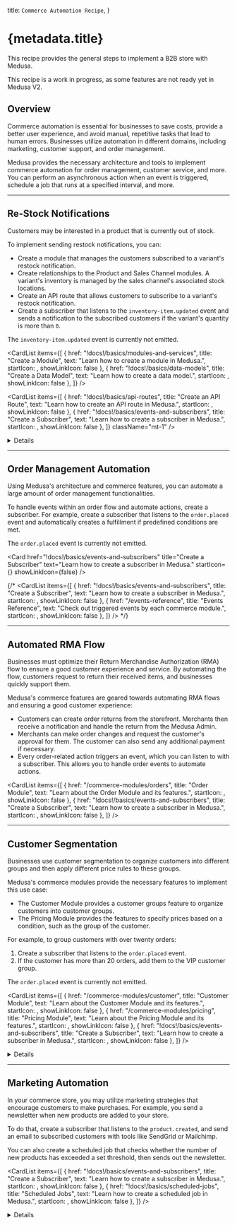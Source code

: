 
  title: `Commerce Automation Recipe`,
}

# {metadata.title}

This recipe provides the general steps to implement a B2B store with Medusa.

<Note type="soon" title="In Development">

This recipe is a work in progress, as some features are not ready yet in Medusa V2.

</Note>

## Overview

Commerce automation is essential for businesses to save costs, provide a better user experience, and avoid manual, repetitive tasks that lead to human errors. Businesses utilize automation in different domains, including marketing, customer support, and order management.

Medusa provides the necessary architecture and tools to implement commerce automation for order management, customer service, and more. You can perform an asynchronous action when an event is triggered, schedule a job that runs at a specified interval, and more.

---

## Re-Stock Notifications

Customers may be interested in a product that is currently out of stock.

To implement sending restock notifications, you can:

- Create a module that manages the customers subscribed to a variant's restock notification.
- Create relationships to the Product and Sales Channel modules. A variant's inventory is managed by the sales channel's associated stock locations.
- Create an API route that allows customers to subscribe to a variant's restock notification.
- Create a subscriber that listens to the `inventory-item.updated` event and sends a notification to the subscribed customers if the variant's quantity is more than `0`.

<Note type="soon">

The `inventory-item.updated` event is currently not emitted. 

</Note>

<CardList items={[
  {
    href: "!docs!/basics/modules-and-services",
    title: "Create a Module",
    text: "Learn how to create a module in Medusa.",
    startIcon: <AcademicCapSolid />,
    showLinkIcon: false
  },
  {
    href: "!docs!/basics/data-models",
    title: "Create a Data Model",
    text: "Learn how to create a data model.",
    startIcon: <AcademicCapSolid />,
    showLinkIcon: false
  },
]} />

<CardList items={[
  {
    href: "!docs!/basics/api-routes",
    title: "Create an API Route",
    text: "Learn how to create an API route in Medusa.",
    startIcon: <AcademicCapSolid />,
    showLinkIcon: false
  },
  {
    href: "!docs!/basics/events-and-subscribers",
    title: "Create a Subscriber",
    text: "Learn how to create a subscriber in Medusa.",
    startIcon: <AcademicCapSolid />,
    showLinkIcon: false
  },
]} className="mt-1" />

<Details summaryContent="Example">

  In this example, you'll create a Restock Notification Module with the features explained above.

  ### Create Restock Notification Module

  Start by creating the `src/modules/restock-notification` directory.

  Then, create the file `src/modules/restock-notification/models/restock-notification.ts` with the following content:

  ["5", "email", "The email of the customer to send the notification to when the item is restocked."],
  ["6", "variant_id", "The ID of the variant the customer is subscribed to."],
  ["7", "sales_channel_id", "The ID of the sales channel the customer is viewing the product variant from."]
]

  ```ts title="src/modules/restock-notification/models/restock-notification.ts" highlights={restockModelHighlights}
  import { model } from "@medusajs/utils"

  const RestockNotification = model.define("restock_notification", {
    id: model.id().primaryKey(),
    email: model.text(),
    variant_id: model.text(),
    sales_channel_id: model.text(),
  })

  export default RestockNotification
  ```

  This creates a `RestockNotification` data model with the following properties:

  - `id`: An automatically generated ID.
  - `email`: The email of the customer to send the notification to when the item is restocked.
  - `variant_id`: The ID of the variant the customer is subscribed to. This will later be used to form a relationship with the `ProductVariant` data model of the Product Module.
  - `sales_channel_id`: The ID of the sales channel the customer is viewing the product variant from. This will later be used to form a relationship with the `SalesChannel` data model of the Sales Channel Module.

  Since a variant's inventory is managed based on the locations of each sales channel, you have to specify which sales channel to check stock quantity in.

  Next, create the file `src/modules/restock-notification/migrations/Migration20240516140616.ts` with the following content:

  ```ts title="src/modules/restock-notification/migrations/Migration20240516140616.ts"
  import { Migration } from "@mikro-orm/migrations"
  
  export class Migration20240516140616 extends Migration {

    async up(): Promise<void> {
      this.addSql("create table if not exists \"restock_notification\" (\"id\" text not null, \"email\" text not null, \"variant_id\" text not null, \"sales_channel_id\" text not null, constraint \"restock_notification_pkey\" primary key (\"id\"));")
    }

    async down(): Promise<void> {
      this.addSql("drop table if exists \"restock_notification\" cascade;")
    }

  }
  ```

  You'll run the migration to reflect the changes on the database after finishing the module's definition.

  Then, create the module's main service at `src/modules/restock-notification/service.ts` with the following content:

  ```ts title="src/modules/restock-notification/service.ts"
  import { MedusaService } from "@medusajs/utils"
  import RestockNotification from "./models/restock-notification"

  class RestockNotificationModuleService extends MedusaService({
    RestockNotification,
  }){
    // TODO add custom methods
  }

  export default RestockNotificationModuleService
  ```

  The module's main service extends the service factory which generates basic management features for the `RestockNotification` data model.

  Next, create the module's definition file `src/modules/restock-notification/index.ts` with the following content:

  ```ts title="src/modules/restock-notification/index.ts"
  import RestockNotificationModuleService from "./service"
  import { Module } from "@medusajs/utils"

  export default Module("restock-notification", {
    service: RestockNotificationModuleService,
  })
  ```

  Finally, add the module to the `modules` object in `medusa-config.js`:

  ```js title="medusa-config.js"
  module.exports = defineConfig({
    // ...
    modules: {
      "restockNotificationModuleService": {
        resolve: "./modules/restock-notification",
        definition: {
          isQueryable: true,
        },
      },
    },
  })
  ```

  You can now run the module's migrations with the following command:

  ```bash npm2yarn
  npx medusa migrations run
  ```

  ### Create Restock Notification API Route

  Create the file `src/api/store/restock-notification/route.ts` with the following content:

  ```ts title="src/api/store/restock-notification/route.ts" collapsibleLines="1-13" expandButtonLabel="Show Imports"
  import type { 
    MedusaRequest, 
    MedusaResponse,
  } from "@medusajs/medusa"
  import RestockNotificationModuleService 
    from "../../../modules/restock-notification/service"

  type RestockNotificationReq = {
    email: string
    variant_id: string
    sales_channel_id: string
  }

  export async function POST(
    req: MedusaRequest<RestockNotificationReq>, 
    res: MedusaResponse
  ) {
    const restockNotificationModuleService: 
      RestockNotificationModuleService = req.scope.resolve(
        "restockNotificationModuleService"
      )

    await restockNotificationModuleService.createRestockNotifications(
      req.body
    )

    res.json({
      success: true,
    })
  }
  ```

  This creates a `POST` API route at `/store/restock-notification`. It accepts the `email`, `variant_id`, and `sales_channel_id` request body parameters and creates a restock notification.

  ### Create Inventory Item Updated Subscriber

  To handle the sending of the restock notifications, create a subscriber that listens to the `inventory-item.updated` event, then sends a notification using the Notification Module to subscribed emails.

  <Note type="soon">

  The `inventory-item.updated` event is currently not emitted.

  </Note>

  {/* To handle the sending of the restock notifications, create the file `src/subscribers/inventory-item-update.ts` with the following content: */}

  ["48", "inventoryVariantLinkService", "Retrieve an instance of the link service for the product-variant-inventory-item link module."],
  ["55", "inventoryVariantItems", "Retrieve the variants linked to the updated inventory item."],
  ["68", "restockQuery", "Assemble the query to retrieve the restock notifications with their associated variants."],
  ["81", "restockNotifications", "Retrieve the restock notifications using the query."],
  ["84", "salesChannelLocationService", "Retrieve an instance of the link service for the sales-channel-stock-location link module."],
  ["93", "salesChannelLocations", "Retrieve the stock locations linked to the restock notification's sales channel."],
  ["107", "availableQuantity", "Retrieve the available quantity of the variant in the retrieved stock locations."],
  ["116", "continue", "Only send the notification if the available quantity is greater than `0`"],
  ["119", "createNotifications", "Send the notification to the customer using the Notification Module."],
  ["122", '"test_template"', "Replace with the actual template used for sending the email."],
  ["123", "data", "The data to send along to the third-party service sending the notification."],
  ["131", "deleteRestockNotifications", "Delete the restock notification to not send the notification again."]
]

  {/* ```ts title="src/subscribers/inventory-item-update.ts" highlights={subscriberHighlights} collapsibleLines="1-20" expandButtonLabel="Show Imports"
    SubscriberArgs,
    SubscriberConfig,
  } from "@medusajs/medusa"
    IInventoryService, 
    INotificationModuleService, 
    RemoteQueryFunction,
  } from "@medusajs/types"
    ContainerRegistrationKeys, 
    Modules, 
    remoteQueryObjectFromString,
  } from "@medusajs/utils"
    RemoteLink,
  } from "@medusajs/modules-sdk"
    from "../modules/restock-notification/service"

  // subscriber function
    data,
    container,
  }: SubscriberArgs<{ id: string }>) {
    const remoteQuery: RemoteQueryFunction = container.resolve(
      ContainerRegistrationKeys.REMOTE_QUERY
    )
    const remoteLink: RemoteLink = container.resolve(
      ContainerRegistrationKeys.REMOTE_LINK
    )
    const restockNotificationModuleService: 
      RestockNotificationModuleService = container.resolve(
        "restockNotificationModuleService"
      )
    const inventoryModuleService: IInventoryService = 
      container.resolve(Modules.INVENTORY)
    const notificationModuleService: INotificationModuleService =
      container.resolve(
        Modules.NOTIFICATION
      )

    const inventoryItemId = data.data.id

    const inventoryVariantLinkService = remoteLink.getLinkModule(
      Modules.PRODUCT, 
      "variant_id", 
      Modules.INVENTORY, 
      "inventory_item_id"
    )

    const inventoryVariantItems = 
      await inventoryVariantLinkService.list({
        inventory_item_id: [inventoryItemId],
      }) as {
        variant_id: string,
        inventory_item_id: string
      }[]

    if (!inventoryVariantItems.length) {
      console.log("no inventory variant items")
      return
    }

    const restockQuery = remoteQueryObjectFromString({
      entryPoint: "restock_notification",
      fields: [
        "email",
        "variant.name",
      ],
      variables: {
        filters: {
          variant_id: inventoryVariantItems[0].variant_id,
        },
      },
    })

    const restockNotifications = 
      await remoteQuery(restockQuery)

    const salesChannelLocationService = remoteLink.getLinkModule(
      Modules.SALES_CHANNEL,
      "sales_channel_id",
      Modules.STOCK_LOCATION,
      "stock_location_id"
    )

    for (const restockNotification of restockNotifications) {
      const salesChannelLocations = 
        await salesChannelLocationService.list({
          sales_channel_id: [
            restockNotification.sales_channel_id,
          ],
        }) as {
          stock_location_id: string
          sales_channel_id: string
        }[]

      if (!salesChannelLocations.length) {
        continue
      }

      const availableQuantity = await inventoryModuleService
        .retrieveAvailableQuantity(
          inventoryItemId,
          salesChannelLocations.map(
            (salesChannelLocation) => 
              salesChannelLocation.stock_location_id
          )
        )

      if (availableQuantity === 0) {
        continue
      }
      
      notificationModuleService.createNotifications({
        to: restockNotification.email,
        channel: "email",
        template: "test_template",
        data: {
          variant_id: restockNotification.variant_id,
          variant_name: restockNotification.variant.title,
          // other data...
        },
      })

      // delete the restock notification
      await restockNotificationModuleService
        .deleteRestockNotifications(restockNotification.id)
    }
  }

  // subscriber config
    event: "inventory-item.updated",
  }
  ```

  This adds a subscriber to the `inventory-item.updated` event. In the subscriber handler function, you:

  - Retrieve an instance of the link service for the product-variant-inventory-item link module.
  - Retrieve the variants linked to the updated inventory item.
  - Retrieve the restock notifications of those variants.
  - For each restock notification, you:
      - Retrieve its quantity based on the stock location associated with the restock notification's sales channel.
      - If the quantity is greater than `0`, you send a notification using the Notification Module and delete the restock notification. */}

</Details>

---

## Automated Customer Support

Customer support is essential to build a store's brand and customer loyalty. This can include integrating with third-party services or automating notifications sent to customers when changes happen related to their orders, returns, exchanges, and more.

You can use the Notification Module to send notifications when an action is triggered, such as when a customer or their order is updated.

{/* <Note title="Tip">

The [Events reference](../../events-reference/page.mdx) shows an extensive list of events triggered by the each commerce module.

</Note> */}

Medusa also provides Notification Module Providers that integrate with third-party services, such as SendGrid.

<CardList items={[
  {
    href: "/architectural-modules/notification",
    title: "Notification Module",
    text: "Learn about the Notification Module.",
    startIcon: <AcademicCapSolid />,
    showLinkIcon: false
  },
  {
    href: "!docs!/basics/events-and-subscribers",
    title: "Create Subscriber",
    text: "Learn how to create a subscriber to handle events.",
    startIcon: <AcademicCapSolid />,
    showLinkIcon: false
  },
]} />

---

## Automatic Data Synchronization

As your commerce store grows, you'll likely need to synchronize data across different systems. For example, you need to synchronize data with an ERP system or a data warehouse.

To implement that:

- Create a workflow that implements the synchronization steps, along with retry and rollback logic.
- Create a scheduled job that executes the workflow automatically at the specified time pattern.

<Card
  href="!docs!/basics/scheduled-jobs"
  title="Create a Scheduled Job"
  text="Learn how to create a scheduled job in Medusa."
  startIcon={<AcademicCapSolid />}
  showLinkIcon={false}
/>

<Details summaryContent="Example: Synchronizing products with a third-party service">

  For example, create the file `src/workflows/sync-products.ts` with the following content:

export const syncProductsWorkflowHighlight = [
  ["20", "retrieveStoreStep", "A step that retrieves the store by its ID."],
  ["36", "retrieveProductsToUpdateStep", "A step that retrieves the products to update based on a last update date."],
  ["56", "syncProductsStep", "A step to sync the product with a third-party service."],
  ["59", "productSyncModuleService", "Assuming this is a custom module's main service that provides connection to the third-party service."],
  ["63", "productsBeforeSync", "Retrieve old product data from third-party service for compensation function."],
  ["68", "sync", "Sync the product data in the third-party service."],
  ["72", "", "Pass products data before sync to compensation function."],
  ["75", "", "A compensation function to revert the sync when an error occurs."],
  ["81", "sync", "Revert the product's data in the third-party service to its old data before the synchronization."],
  ["90", "updateStoreLastSyncStep", "A step to update the `last_sync_data` of the store."],
  ["96", "prevLastSyncDate", "Retrieve the previous value of `last_sync_date` to pass it to compensation function."],
  ["98", "update", "Update the `last_sync_date` of the store."],
  ["106", "", "Pass previous last sync date to compensation function."],
  ["109", "", "A compensation function to revert the update of `last_sync_data` if an error occurs."],
  ["125", "syncProductsWorkflow", "Define the workflow that uses the above steps."]
]

  ```ts title="src/workflows/sync-products.ts" highlights={syncProductsWorkflowHighlight} collapsibleLines="1-16" expandButtonLabel="Show Imports"
    ModuleRegistrationName
  } from "@medusajs/modules-sdk"
    IProductModuleService, 
    IStoreModuleService, 
    ProductDTO, 
    StoreDTO
  } from "@medusajs/types"
    StepResponse, 
    createStep, 
    createWorkflow,
  } from "@medusajs/workflows-sdk"

  type RetrieveStoreStepInput = {
    id: string
  }

  const retrieveStoreStep = createStep(
    "retrieve-store-step",
    async ({ id }: RetrieveStoreStepInput, { container }) => {
      const storeModuleService: IStoreModuleService = 
        container.resolve(ModuleRegistrationName.STORE)

      const store = await storeModuleService.retrieveStore(id)

      return new StepResponse({ store })
    }
  )

  type RetrieveProductsToUpdateStepInput = {
    last_sync_date?: string
  }

  const retrieveProductsToUpdateStep = createStep(
    "retrieve-products-to-update-step",
    async ({ last_sync_date }: RetrieveProductsToUpdateStepInput, { container }) => {
      const productModuleService: IProductModuleService = 
        container.resolve(ModuleRegistrationName.PRODUCT)

      const products = await productModuleService.listProducts({
        updated_at: {
          $gt: last_sync_date,
        },
      })

      return new StepResponse({ products })
    }
  )

  type SyncProductsStepInput = {
    products: ProductDTO[]
  }

  const syncProductsStep = createStep(
    "sync-products-step",
    async ({ products }: SyncProductsStepInput, { container }) => {
      const productSyncModuleService = container.resolve(
        "productSyncModuleService"
      )

      const productsBeforeSync = await productSyncModuleService.listProductSyncs({
        id: products.map((product) => product.id),
      })

      for (const product of products) {
        await productSyncModuleService.sync(product)
      }

      return new StepResponse({}, {
        products: productsBeforeSync,
      })
    }, 
    async ({ products }, { container }) => {
      const productSyncModuleService = container.resolve(
        "productSyncModuleService"
      )

      for (const product of products) {
        await productSyncModuleService.sync(product)
      }
    }
  )

  type UpdateStoreLastSyncStepInput = {
    store: StoreDTO
  }

  const updateStoreLastSyncStep = createStep(
    "update-store-last-sync-step",
    async ({ store }: UpdateStoreLastSyncStepInput, { container }) => {
      const storeModuleService: IStoreModuleService = 
        container.resolve(ModuleRegistrationName.STORE)

      const prevLastSyncDate = store.metadata.last_sync_date

      await storeModuleService.updateStores(store.id, {
        metadata: {
          last_sync_date: (new Date()).toString(),
        },
      })

      return new StepResponse({}, {
        id: store.id,
        last_sync_date: prevLastSyncDate,
      })
    },
    async ({ id, last_sync_date }, { container }) => {
      const storeModuleService: IStoreModuleService = 
        container.resolve(ModuleRegistrationName.STORE)

      await storeModuleService.updateStores(id, {
        metadata: {
          last_sync_date,
        },
      })
    }
  )

  type SyncProductsWorkflowInput = {
    store_id: string
  }

      "sync-products-workflow",
      function ({ store_id }: SyncProductsWorkflowInput) {
        const { store } = retrieveStoreStep({
          id: store_id,
        })

        const { products } = retrieveProductsToUpdateStep({
          last_sync_date: store.metadata.last_sync_date,
        })

        syncProductsStep({
          products,
        })

        updateStoreLastSyncStep({
          store,
        })
      }
    )
  ```

  This creates a workflow with the following steps:

  1. Retrieve the store by its ID.
  2. Retrieve products to update based on the last date and time the products were synced. The last sync date is retrieved from the store's `metadata` property.
  3. Sync the retrieved products with a third-party service. It's assumed that the connection to the third-party service is implemented within a custom module's main service.
  4. Update the last sync date of the store to the current date.

  Then, create a scheduled job at `src/jobs/sync-products.ts` that executes the workflow at the specified interval:

  ```ts
    syncProductsWorkflow,
  } from "../workflows/sync-products"

    container: MedusaContainer
  ) {
    await syncProductsWorkflow(container)
    .run({
      input: {
        name: "John",
      },
    })
  }

    name: "sync-products",
    // execute every minute
    schedule: "0 0 * * *",
    numberOfExecutions: 3,
  }
  ```

</Details>

---

## Order Management Automation

Using Medusa's architecture and commerce features, you can automate a large amount of order management functionalities.

To handle events within an order flow and automate actions, create a subscriber. For example, create a subscriber that listens to the `order.placed` event and automatically creates a fulfillment if predefined conditions are met.

<Note type="soon">

The `order.placed` event is currently not emitted.

</Note>

<Card
  href="!docs!/basics/events-and-subscribers"
  title="Create a Subscriber"
  text="Learn how to create a subscriber in Medusa."
  startIcon={<AcademicCapSolid />}
  showLinkIcon={false}
/>

{/* <CardList items={[
  {
    href: "!docs!/basics/events-and-subscribers",
    title: "Create a Subscriber",
    text: "Learn how to create a subscriber in Medusa.",
    startIcon: <AcademicCapSolid />,
    showLinkIcon: false
  },
  {
    href: "/events-reference",
    title: "Events Reference",
    text: "Check out triggered events by each commerce module.",
    startIcon: <AcademicCapSolid />,
    showLinkIcon: false
  },
]} /> */}

---

## Automated RMA Flow

Businesses must optimize their Return Merchandise Authorization (RMA) flow to ensure a good customer experience and service. By automating the flow, customers request to return their received items, and businesses quickly support them.

Medusa's commerce features are geared towards automating RMA flows and ensuring a good customer experience:

- Customers can create order returns from the storefront. Merchants then receive a notification and handle the return from the Medusa Admin.
- Merchants can make order changes and request the customer's approval for them. The customer can also send any additional payment if necessary.
- Every order-related action triggers an event, which you can listen to with a subscriber. This allows you to handle order events to automate actions.

<CardList items={[
  {
    href: "/commerce-modules/orders",
    title: "Order Module",
    text: "Learn about the Order Module and its features.",
    startIcon: <AcademicCapSolid />,
    showLinkIcon: false
  },
  {
    href: "!docs!/basics/events-and-subscribers",
    title: "Create a Subscriber",
    text: "Learn how to create a subscriber in Medusa.",
    startIcon: <AcademicCapSolid />,
    showLinkIcon: false
  },
]} />

---

## Customer Segmentation

Businesses use customer segmentation to organize customers into different groups and then apply different price rules to these groups.

Medusa's commerce modules provide the necessary features to implement this use case:

- The Customer Module provides a customer groups feature to organize customers into customer groups.
- The Pricing Module provides the features to specify prices based on a condition, such as the group of the customer.

For example, to group customers with over twenty orders:

1. Create a subscriber that listens to the `order.placed` event.
2. If the customer has more than 20 orders, add them to the VIP customer group.

<Note type="soon">

The `order.placed` event is currently not emitted.

</Note>

<CardList items={[
  {
    href: "/commerce-modules/customer",
    title: "Customer Module",
    text: "Learn about the Customer Module and its features.",
    startIcon: <AcademicCapSolid />,
    showLinkIcon: false
  },
  {
    href: "/commerce-modules/pricing",
    title: "Pricing Module",
    text: "Learn about the Pricing Module and its features.",
    startIcon: <AcademicCapSolid />,
    showLinkIcon: false
  },
  {
    href: "!docs!/basics/events-and-subscribers",
    title: "Create a Subscriber",
    text: "Learn how to create a subscriber in Medusa.",
    startIcon: <AcademicCapSolid />,
    showLinkIcon: false
  },
]} />

<Details summaryContent="Example: Add customer to VIP group">

  Here’s an example of a subscriber that listens to the `order.placed` event and checks whether the customer should be added to the VIP customer group based on their number of orders:

  <Note type="soon">

  The `order.placed` event is currently not emitted.

  </Note>

  ```ts title="src/subscribers/add-custom-to-vip.ts" collapsibleLines="1-12" expandButtonLabel="Show Imports"
    SubscriberArgs,
    SubscriberConfig,
  } from "@medusajs/medusa"
    ModuleRegistrationName,
  } from "@medusajs/modules-sdk"
    ICustomerModuleService, 
    IOrderModuleService,
  } from "@medusajs/types"

    event: { data },
    container,
  }: SubscriberArgs<{ id: string }>) {
    const orderId = data.id

    const orderModuleService: IOrderModuleService = container
      .resolve(ModuleRegistrationName.ORDER)

    const customerModuleService: 
      ICustomerModuleService = container.resolve(
        ModuleRegistrationName.CUSTOMER
      )

    // check if VIP group exists
    const vipGroup = await customerModuleService
      .listCustomerGroups({
        name: "VIP",
      }, {
        relations: ["customers"],
      })

    if (!vipGroup.length) {
      return
    }

    // retrieve the order
    const order = await orderModuleService.retrieveOrder(orderId)

    if (!order || 
      !order.customer_id || 
      vipGroup[0].customers.find(
        (customer) => customer.id === order.customer_id
      ) !== undefined) {
      return
    }

    const [, count] = await orderModuleService.listAndCountOrders({
      customer_id: order.customer_id,
    })

    if (count < 20) {
      return
    }

    // add customer to VIP group
    await customerModuleService.addCustomerToGroup({
      customer_group_id: vipGroup[0].id,
      customer_id: order.customer_id,
    })
  }

    event: "order.placed",
  }
  ```

</Details>
    

---

## Marketing Automation

In your commerce store, you may utilize marketing strategies that encourage customers to make purchases. For example, you send a newsletter when new products are added to your store.

To do that, create a subscriber that listens to the `product.created`, and send an email to subscribed customers with tools like SendGrid or Mailchimp.

You can also create a scheduled job that checks whether the number of new products has exceeded a set threshold, then sends out the newsletter.

<CardList items={[
  {
    href: "!docs!/basics/events-and-subscribers",
    title: "Create a Subscriber",
    text: "Learn how to create a subscriber in Medusa.",
    startIcon: <AcademicCapSolid />,
    showLinkIcon: false
  },
  {
    href: "!docs!/basics/scheduled-jobs",
    title: "Scheduled Jobs",
    text: "Learn how to create a scheduled job in Medusa.",
    startIcon: <AcademicCapSolid />,
    showLinkIcon: false
  },
]} />

<Details summaryContent="Example: Sending a newsletter email after adding ten products">

  For example, create the file `src/subscribers/send-products-newsletter.ts` with the following content:

export const newsletterHighlights = [
  ["32", "store", "Retrieve the first store in the application."],
  ["34", "products", "Retrieve the products created since the last newsletter send date."],
  ["40", "", "Check whether more than 10 products have been created before proceeding."],
  ["44", "customers", "Retrieve all customers, assuming they're considered subscribed."],
  ["46", "createNotifications", "Send a notification (newsletter) to each customer using the Notification Module."],
  ["49", '"email"', "Send the notification through the email channel."],
  ["50", '"newsletter_template"', "Specify the template name in the third-party service (for example, SendGrid)."],
  ["52", "products", "Pass the created products to the template."],
  ["57", "updateStores", "Update the store's `last_newsletter_send_date` property with the current date."]
]

  ```ts title="src/subscribers/send-products-newsletter.ts" highlights={newsletterHighlights} collapsibleLines="1-14" expandButtonLabel="Show Imports"
    SubscriberArgs,
    SubscriberConfig,
  } from "@medusajs/medusa"
    ModuleRegistrationName,
  } from "@medusajs/modules-sdk"
    ICustomerModuleService, 
    IProductModuleService, 
    IStoreModuleService,
    INotificationModuleService,
  } from "@medusajs/types"

    container,
  }: SubscriberArgs<{ id: string }>) {
    const productModuleService: IProductModuleService = 
      container.resolve(ModuleRegistrationName.PRODUCT)

    const storeModuleService: IStoreModuleService = 
      container.resolve(ModuleRegistrationName.STORE)

    const customerModuleService: ICustomerModuleService = 
      container.resolve(ModuleRegistrationName.CUSTOMER)

    const notificationModuleService:
      INotificationModuleService = container.resolve(
        ModuleRegistrationName.NOTIFICATION
      )

    const store = (await storeModuleService.listStores())[0]

    const products = await productModuleService.listProducts({
      created_at: {
        $gt: store.metadata.last_newsletter_send_date,
      },
    })

    if (products.length < 10) {
      return
    }

    const customers = await customerModuleService.listCustomers()

    await notificationModuleService.createNotifications(
      customers.map((customer) => ({
        to: customer.email,
        channel: "email",
        template: "newsletter_template",
        data: {
          products,
        },
      }))
    )

    await storeModuleService.updateStores(store.id, {
      metadata: {
        last_newsletter_send_date: (new Date()).toString(),
      },
    })
  }

    event: "product.created",
  }
  ```

  In the subscriber function, you:

  1. Retrieve the first store in our application.
  2. Retrieve products created since the last time a newsletter is sent. The last send date is stored in the store's `metadata` property.
  3. If the count of last created products is less than 10, stop execution.
  4. Retrieve all customers. Here, it's assumed that all customers are considered subscribed for simplicity.
  5. Use the Notification Module to send a notification to the customer. This uses the Notification Module Provider configured for the `email` channel.
  6. Update the store's `last_newsletter_send_date` with the current date.

</Details>
